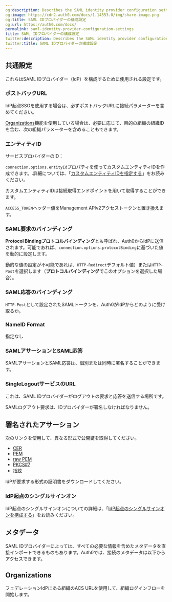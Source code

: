 ```yaml
---
og:description: Describes the SAML identity provider configuration settings.
og:image: https://cdn2.auth0.com/docs/1.14553.0/img/share-image.png
og:title: SAML IDプロバイダーの構成設定
og:url: https://auth0.com/docs/
permalink: saml-identity-provider-configuration-settings
title: SAML IDプロバイダーの構成設定
twitter:description: Describes the SAML identity provider configuration settings.
twitter:title: SAML IDプロバイダーの構成設定
---
```


## 共通設定

これらはSAML IDプロバイダー（IdP）を構成するために使用される設定です。



### ポストバックURL

IdP起点SSOを使用する場合は、必ずポストバックURLに接続パラメーターを含めてください。



[Organizations](https://auth0.com/docs/manage-users/organizations)機能を使用している場合は、必要に応じて、目的の組織の組織IDを含む、次の組織パラメーターを含めることもできます。





### エンティティID

サービスプロバイダーのID：



`connection.options.entityId`プロパティを使ってカスタムエンティティIDを作成できます。.詳細については、「[カスタムエンティティIDを指定する](/connections/enterprise/saml#specify-a-custom-entity-id)」をお読みください。

カスタムエンティティIDは接続取得エンドポイントを用いて取得することができます。



`ACCESS_TOKEN`ヘッダー値をManagement APIv2アクセストークンと置き換えます。

### SAML要求のバインディング

**Protocol Bindingプロトコルバインディング**とも呼ばれ、Auth0からIdPに送信されます。可能であれば、`connection.options.protocolBinding`に基づいた値を動的に設定します。



動的な値の設定が不可能であれば、`HTTP-Redirect`デフォルト値）または`HTTP-Post`を選択します（**プロトコルバインディング**でこのオプションを選択した場合）。

### SAML応答のバインディング

`HTTP-Post`として設定されたSAMLトークンを、Auth0がIdPからどのように受け取るか。

### NameID Format

指定なし

### SAMLアサーションとSAML応答

SAMLアサーションとSAML応答は、個別または同時に署名することができます。

### SingleLogoutサービスのURL

これは、SAML IDプロバイダーがログアウトの要求と応答を送信する場所です。



SAMLログアウト要求は、IDプロバイダーが署名しなければなりません。

## 署名されたアサーション

次のリンクを使用して、異なる形式で公開鍵を取得してください。

* [CER](https://%24%7Baccount.namespace%7D/cer?cert=connection)
* [PEM](https://%24%7Baccount.namespace%7D/pem?cert=connection)
* [raw PEM](https://%24%7Baccount.namespace%7D/rawpem?cert=connection)
* [PKCS#7](https://%24%7Baccount.namespace%7D/pb7?cert=connection)
* [指紋](https://%24%7Baccount.namespace%7D/fingerprint?cert=connection)

IdPが要求する形式の証明書をダウンロードしてください。

### IdP起点のシングルサインオン

IdP起点のシングルサインオンについての詳細は、「[IdP起点のシングルサインオンを構成する](/saml-configuration/saml-sso-integrations/identity-provider-initiated-single-sign-on)」をお読みください。

## メタデータ

SAML IDプロバイダーによっては、すべての必要な情報を含めたメタデータを直接インポートできるものもあります。Auth0では、接続のメタデータは以下からアクセスできます。



## Organizations

フェデレーションIdPにある組織のACS URLを使用して、組織ログインフローを開始します。